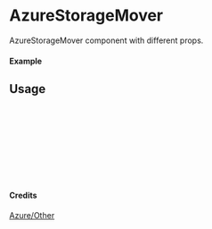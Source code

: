 
<Meta of={AzureStorageMover} title="Azure/Other/AzureStorageMover" />

# AzureStorageMover

AzureStorageMover component with different props.

#### Example

<Canvas of={AzureStorageMover.Primary} />

## Usage

```ts
import { AzureStorageMover } from "yadl-ui";

const Example = () => {
  return (
      <AzureStorageMover />
  );
};

export default Example;
```

#### Credits
[Azure/Other](https://learn.microsoft.com/en-us/azure/architecture/icons/)

